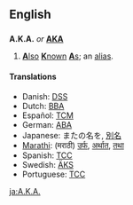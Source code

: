 {{see|aka|åka|AKA}}
==English==

==={{abbreviation}}===
'''A.K.A.''' ''or'' '''[[AKA]]'''

# [[also|'''A'''lso]] [[known|'''K'''nown]] [[as|'''A'''s]]; an [[alias]].

====Translations====
<!--Add ABBREVIATIONS here where these exist, rather than full forms-->
*Danish: [[DSS]] <!--[[den samme som]], [[alias]] -->
*Dutch: [[BBA]] <!--[[beter bekend als]], [[alias]] -->
*Español: [[TCM]] <!--[[tambien conocido como]], [[alias]], [[tambien]] -->
*German: [[ABA]] <!--[[auch bekannt als]], [[alias]] -->
*Japanese: またの名を, [[別名]]
*[[Marathi]]: (मराठी) [[उर्फ]], [[अर्थात]], [[तथा]]
*Spanish: [[TCC]] <!-- [[también conocido como]], [[alias]] -->
*Swedish: [[ÄKS]] <!-- [[även känd som]], [[alias]] -->
*Portuguese: [[TCC]] <!-- [[Também Conhecido Como]], [[alias]] -->

[[ja:A.K.A.]]
